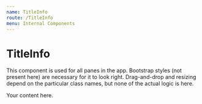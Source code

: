 ```yaml
---
name: TitleInfo
route: /TitleInfo
menu: Internal Components
---
```



# TitleInfo

This component is used for all panes in the app.
Bootstrap styles (not present here) are necessary for it to look right.
Drag-and-drop and resizing depend on the particular class names,
but none of the actual logic is here.

<Playground>
  <TitleInfo
    title="Your title"
    info="Your info"
  >
    Your content here.
  </TitleInfo>
</Playground>
